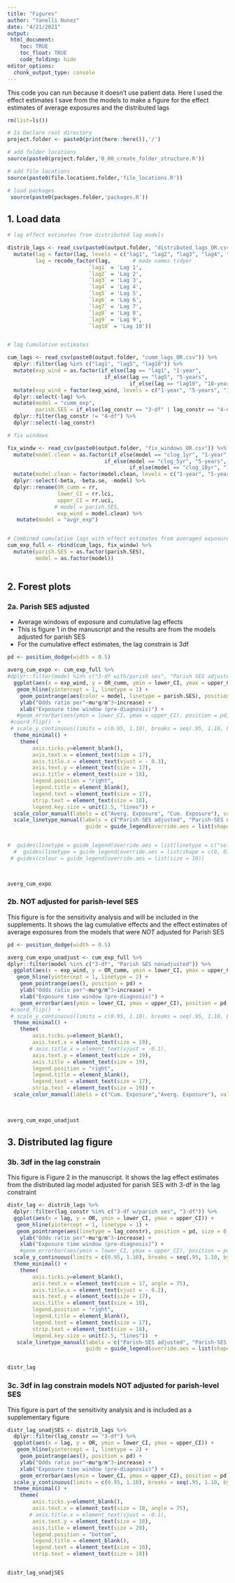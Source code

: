 ```yaml
---
title: "Figures"
author: "Yanelli Nunez"
date: "4/21/2021"
output:
 html_document:
    toc: TRUE
    toc_float: TRUE
    code_folding: hide
editor_options: 
  chunk_output_type: console
---
```


This code you can run because it doesn't use patient data. Here I used the effect estimates I save from the models to make a figure for the effect estimates of average exposures and the distributed lags

```r

rm(list=ls())

# 1a Declare root directory
project.folder <- paste0(print(here::here()),'/')

# add folder locations
source(paste0(project.folder,'0_00_create_folder_structure.R'))

# add file locations
source(paste0(file.locations.folder,'file_locations.R'))

# load packages
 source(paste0(packages.folder,'packages.R'))


```

## 1. Load data 

```r


# lag effect estimates from distributed lag models

distrib_lags <- read_csv(paste0(output.folder, "distributed_lags_OR.csv")) %>%
  mutate(lag = factor(lag, levels = c("lag1", "lag2", "lag3", "lag4", "lag5", "lag6", "lag7", "lag8", "lag9", "lag10")),
         lag = recode_factor(lag,       # made names tidyer
                          `lag1` = 'Lag 1',
                          `lag2` = 'Lag 2',
                          `lag3` = 'Lag 3',
                          `lag4` = 'Lag 4',
                          `lag5` = 'Lag 5',
                          `lag6` = 'Lag 6',
                          `lag7` = 'Lag 7',
                          `lag8` = 'Lag 8',
                          `lag9` = 'Lag 9',
                          `lag10` = 'Lag 10'))


# lag Cumulative estimates 

cum_lags <- read_csv(paste0(output.folder, "cumm_lags_OR.csv")) %>%
  dplyr::filter(lag %in% c("lag1", "lag5", "lag10")) %>%
  mutate(exp_wind = as.factor(if_else(lag == "lag1", "1-year",
                               if_else(lag == "lag5", "5-years",
                                       if_else(lag == "lag10", "10-years", "x"))))) %>%
  mutate(exp_wind = factor(exp_wind, levels = c("1-year", "5-years", "10-years"))) %>% 
  dplyr::select(-lag) %>%
  mutate(model = "cumm_exp",
         parish.SES = if_else(lag_constr == "3-df" | lag_constr == "4-df","Parish SES nonadjusted", "Parish SES adjusted")) %>%
  dplyr::filter(lag_constr != "4-df") %>%
  dplyr::select(-lag_constr)

# fix windows 

fix_windw <- read_csv(paste0(output.folder, "fix_windows_OR.csv")) %>%
  mutate(model.clean = as.factor(if_else(model == "clog_1yr", "1-year",
                               if_else(model == "clog_5yr", "5-years",
                                       if_else(model == "clog_10yr", "10-years", "x"))))) %>%
  mutate(model.clean = factor(model.clean, levels = c("1-year", "5-years", "10-years")))  %>% 
  dplyr::select(-beta, -beta.se, -model) %>%
  dplyr::rename(OR_cumm = rr,
                lower_CI = rr.lci,
                upper_CI = rr.uci,
               # model = parish.SES,
                exp_wind = model.clean) %>%
   mutate(model = "avgr_exp")


# Combined cumulative lags with effect estimates from averaged exposure
cum_exp_full <- rbind(cum_lags, fix_windw) %>%
  mutate(parish.SES = as.factor(parish.SES),
         model = as.factor(model))
  

```


## 2. Forest plots

### 2a. Parish SES adjusted 

- Average windows of exposure and cumulative lag effects 
- This is figure 1 in the manuscript and the results are from the models adjusted for parish SES
- For the cumulative effect estimates, the lag constrain is 3df


```r

pd <- position_dodge(width = 0.5)

averg_cum_expo <- cum_exp_full %>%
#dplyr::filter(model %in% c("3-df with/parish ses", "Parish SES adjusted")) %>%
  ggplot(aes(x = exp_wind, y = OR_cumm, ymin = lower_CI, ymax = upper_CI)) +
   geom_hline(yintercept = 1, linetype = 1) +
    geom_pointrange(aes(color = model, linetype = parish.SES), position = pd, size = 0.5) +
    ylab("Odds ratio per"~mu*g/m^3~increase) +
    xlab("Exposure time window (pre-diagnosis)") +
   #geom_errorbar(aes(ymin = lower_CI, ymax = upper_CI), position = pd, width = 0.20) +
 #coord_flip()  +
 # scale_y_continuous(limits = c(0.95, 1.10), breaks = seq(.95, 1.10, by = 0.05)) +
  theme_minimal() +
    theme(
        axis.ticks.y=element_blank(),
        axis.text.x = element_text(size = 17),
        axis.title.x = element_text(vjust = - 0.3),
        axis.text.y = element_text(size = 17),
        axis.title = element_text(size = 18),
        legend.position = "right",
        legend.title = element_blank(),
        legend.text = element_text(size = 17),
        strip.text = element_text(size = 18),
        legend.key.size = unit(2.5, "lines")) +
  scale_color_manual(labels = c("Averg. Exposure", "Cum. Exposure"), values = c("black", "#1f78b4")) +
  scale_linetype_manual(labels = c("Parish-SES adjusted", "Parish-SES non-adjusted"), values = c("solid", "dashed"),
                         guide = guide_legend(override.aes = list(shape = NA)))


#  guides(linetype = guide_legend(override.aes = list(linetype = c("solid", "dashed"))))
  #  guides(linetype = guide_legend(override.aes = list(shape = c(0, 0) ) ) )
 # guides(colour = guide_legend(override.aes = list(size = 10))


 
averg_cum_expo

```


### 2b. NOT adjusted for parish-level SES

This figure is for the sensitivity analysis and will be included in the supplements. It shows the lag cumulative effects and the effect estimates of average exposures from the models that were *NOT* adjusted for Parish SES

```r

pd <- position_dodge(width = 0.5)

averg_cum_expo_unadjust <- cum_exp_full %>%
dplyr::filter(model %in% c("3-df", "Parish SES nonadjusted")) %>%
  ggplot(aes(x = exp_wind, y = OR_cumm, ymin = lower_CI, ymax = upper_CI, color = model)) +
   geom_hline(yintercept = 1, linetype = 2) +
    geom_pointrange(aes(), position = pd) +
    ylab("Odds ratio per"~mu*g/m^3~increase) +
    xlab("Exposure time window (pre-diagnosis)") +
    geom_errorbar(aes(ymin = lower_CI, ymax = upper_CI), position = pd, width = 0.20) +
 #coord_flip()  +
 # scale_y_continuous(limits = c(0.95, 1.10), breaks = seq(.95, 1.10, by = 0.05)) +
  theme_minimal() +
    theme(
        axis.ticks.y=element_blank(),
        axis.text.x = element_text(size = 19),
       # axis.title.x = element_text(vjust = -0.1),
        axis.text.y = element_text(size = 19),
        axis.title = element_text(size = 19),
        legend.position = "right",
        legend.title = element_blank(),
        legend.text = element_text(size = 17),
        strip.text = element_text(size = 19)) +
  scale_color_manual(labels = c("Cum. Exposure","Averg. Exposure"), values = c("#1b9e77", "orange3"))
 
  

averg_cum_expo_unadjust
```

## 3. Distributed lag figure

### 3b. 3df in the lag constrain 

This figure is Figure 2 in the manuscript. It shows the lag effect estimates from the distributed lag model adjusted for parish SES with 3-df in the lag constraint

```r


distr_lag <- distrib_lags %>%
  dplyr::filter(lag_constr %in% c("3-df w/parish ses", "3-df")) %>%
  ggplot(aes(x = lag, y = OR, ymin = lower_CI, ymax = upper_CI)) +
   geom_hline(yintercept = 1, linetype = 1) +
   geom_pointrange(aes(linetype = lag_constr), position = pd, size = 0.5) +
    ylab("Odds ratio per"~mu*g/m^3~increase) +
    xlab("Exposure time window (pre-diagnosis)") +
    #geom_errorbar(aes(ymin = lower_CI, ymax = upper_CI), position = pd, width = 0.20) +
  scale_y_continuous(limits = c(0.95, 1.10), breaks = seq(.95, 1.10, by = 0.05)) +
  theme_minimal() +
    theme(
        axis.ticks.y=element_blank(),
        axis.text.x = element_text(size = 17, angle = 75),
        axis.title.x = element_text(vjust = - 0.2),
        axis.text.y = element_text(size = 17),
        axis.title = element_text(size = 18),
        legend.position = "right",
        legend.title = element_blank(),
        legend.text = element_text(size = 17),
        strip.text = element_text(size = 18),
        legend.key.size = unit(2.5, "lines"))  +
   scale_linetype_manual(labels = c("Parish-SES adjusted", "Parish-SES non-adjusted"), values = c("solid", "dashed"),
                         guide = guide_legend(override.aes = list(shape = NA)))


distr_lag


```

### 3c. 3df in lag constrain models NOT adjusted for parish-level SES

This figure is part of the sensitivity analysis and is included as a supplementary figure

```r

distr_lag_unadjSES <- distrib_lags %>%
  dplyr::filter(lag_constr == "3-df") %>%
  ggplot(aes(x = lag, y = OR, ymin = lower_CI, ymax = upper_CI)) +
   geom_hline(yintercept = 1, linetype = 2) +
    geom_pointrange(aes(), position = pd) +
    ylab("Odds ratio per"~mu*g/m^3~increase) +
    xlab("Exposure time window (pre-diagnosis)") +
    geom_errorbar(aes(ymin = lower_CI, ymax = upper_CI), position = pd, width = 0.20) +
  scale_y_continuous(limits = c(0.95, 1.10), breaks = seq(.95, 1.10, by = 0.05)) +
  theme_minimal() +
    theme(
        axis.ticks.y=element_blank(),
        axis.text.x = element_text(size = 18, angle = 75),
       # axis.title.x = element_text(vjust = -0.1),
        axis.text.y = element_text(size = 18),
        axis.title = element_text(size = 20),
        legend.position = "bottom",
        legend.title = element_blank(),
        legend.text = element_text(size = 18),
        strip.text = element_text(size = 18)) 


distr_lag_unadjSES

```

